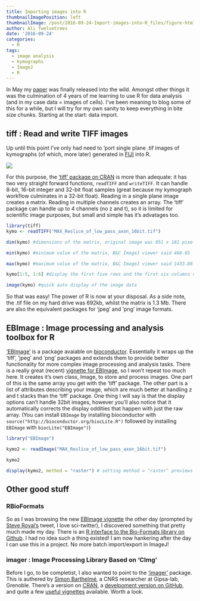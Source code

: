 ```yaml
---
title: Importing images into R
thumbnailImagePosition: left
thumbnailImage: /post/2016-09-24-Import-images-into-R_files/figure-html/ebimage-1.png
author: Ali Twelvetrees
date: '2016-09-24'
categories:
  - R
tags:
  - image analysis
  - kymographs
  - ImageJ
  - R
---
```


In May my
[paper](http://www.cell.com/neuron/abstract/S0896-6273(16)30160-X?_returnURL=http%3A%2F%2Flinkinghub.elsevier.com%2Fretrieve%2Fpii%2FS089662731630160X%3Fshowall%3Dtrue)
was finally released into the wild. Amongst other things it was the culmination 
of 4 years of me learning to use R for data analysis (and in my case data = 
images of cells). I've been meaning to blog some of this for a while, but I will
try for my own sanity to keep everything in bite size chunks. Starting at the 
start: data import.

## tiff : Read and write TIFF images

Up until this point I've only had need to 'port single plane .tif images of 
kymographs (of which, more later) generated in [FIJI](http://fiji.sc) into R. 

![](/img/kymo_screen_shot.png)

For this purpose, the ['tiff' package on 
CRAN](https://cran.r-project.org/web/packages/tiff/index.html) is more than 
adequate: it has two very straight forward functions, `readTIFF` and 
`writeTIFF`. It can handle 8-bit, 16-bit integer and 32-bit float samples (great
because my kymograph workflow culminates in a 32-bit float). Reading in a single
plane image creates a matrix. Reading in multiple channels creates an array.
The 'tiff' package can handle up to 4 channels (no z and t), so it is limited for
scientific image purposes, but small and simple has it's advatages too. 

```r
library(tiff)
kymo <- readTIFF("MAX_Reslice_of_low_pass_axon_16bit.tif")

dim(kymo) #dimensions of the matrix, original image was 951 x 181 pixels

min(kymo) #minimum value of the matrix, B&C ImageJ viewer said 468.65

max(kymo) #maximum value of the matrix, B&C ImageJ viewer said 1433.88

kymo[1:5, 1:6] #display the first five rows and the first six columns of data

image(kymo) #quick auto display of the image data
```

So that was easy! The power of R is now at your disposal. As a side note, the
.tif file on my hard drive was 692kb, whilst the matrix is 1.3 Mb. There are
also the equivalent packages for 'jpeg' and 'png' image formats.

## EBImage : Image processing and analysis toolbox for R

['EBImage'](http://bioconductor.org/packages/release/bioc/html/EBImage.html) is 
a package avaiable on [bioconductor](https://www.bioconductor.org). Essentially 
it wraps up the 'tiff', 'jpeg' and 'png' packages and extends them to provide 
better functionality for more complex image processing and analysis tasks. There
is a really great (recent) [vignette for
EBImage](https://www.bioconductor.org/packages/release/bioc/vignettes/EBImage/inst/doc/EBImage-introduction.html),
so I won't repeat too much here. It creates it's own class, Image, to store and
process images. One part of this is the same array you get with the 'tiff'
package. The other part is a list of attributes describing your image, which are
much better at handling z and t stacks than the 'tiff' package. One thing I will
say is that the display options can't handle 32bit images, however you'll also
notice that it automatically corrects the display oddities that happen with just
the raw array. (You can install `EBImage` by installing bioconductor with `source("http://bioconductor.org/biocLite.R")` followed by installing `EBImage` with
`biocLite("EBImage")`)

```r
library("EBImage")

kymo2 <- readImage("MAX_Reslice_of_low_pass_axon_16bit.tif")

kymo2

display(kymo2, method = "raster") # setting method = "raster" previews images inside Rstudio, rather than in the interactive browser viewer
```

## Other good stuff
### RBioFormats

So as I was browsing the new [EBImage
vignette](https://www.bioconductor.org/packages/release/bioc/vignettes/EBImage/inst/doc/EBImage-introduction.html)
the other day (prompted by 
[Steve Royal's](https://twitter.com/clathrin?lang=en-gb) tweet, I love 
sci-twitter), I discovered something that pretty much made my day. There is an 
[R interface to the Bio-Formats library on
Github](https://github.com/aoles/RBioFormats). I had no idea such a thing
existed! I am now hankering after the day I can use this in a project. No more
batch import/export in ImageJ!

### imager : Image Processing Library Based on 'CImg'

Before I go, to be completist, I also wanted to point to the 
['imager'](http://dahtah.github.io/imager/) package. This is authered by [Simon
Barthelmé](https://sites.google.com/site/simonbarthelme/), a CNRS researcher at
Gipsa-lab, Grenoble. There's a version on 
[CRAN](https://cran.r-project.org/web/packages/imager/index.html), a 
[develpoment version on GitHub](https://github.com/dahtah/imager), and quite a 
few [useful vignettes](http://dahtah.github.io/imager/) available. Worth a look.
